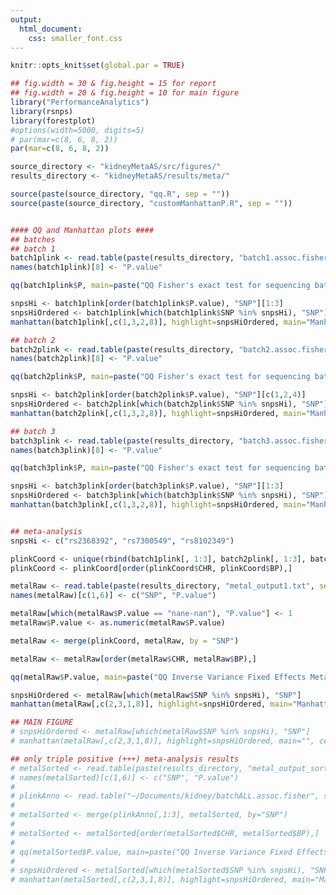 ```yaml
---
output:
  html_document:
    css: smaller_font.css
---
```

```r
knitr::opts_knit$set(global.par = TRUE)
```

```r
## fig.width = 30 & fig.height = 15 for report
## fig.width = 20 & fig.height = 10 for main figure
library("PerformanceAnalytics")
library(rsnps)
library(forestplot)
#options(width=5000, digits=5)
# par(mar=c(8, 6, 8, 2))
par(mar=c(8, 6, 8, 2))

source_directory <- "kidneyMetaAS/src/figures/"
results_directory <- "kidneyMetaAS/results/meta/"

source(paste(source_directory, "qq.R", sep = ""))
source(paste(source_directory, "customManhattanP.R", sep = ""))


#### QQ and Manhattan plots ####
## batches
## batch 1
batch1plink <- read.table(paste(results_directory, "batch1.assoc.fisher.logor", sep = ""), stringsAsFactors=FALSE, header=T)
names(batch1plink)[8] <- "P.value"

qq(batch1plink$P, main=paste("QQ Fisher's exact test for sequencing batch 1"), cex.main=3, cex.axis=2, cex.lab=2)

snpsHi <- batch1plink[order(batch1plink$P.value), "SNP"][1:3]
snpsHiOrdered <- batch1plink[which(batch1plink$SNP %in% snpsHi), "SNP"]
manhattan(batch1plink[,c(1,3,2,8)], highlight=snpsHiOrdered, main="Manhattan Plot for Fisher's exact test for sequencing batch 1", cex.main=3, cex.axis=2, cex.lab=2)

## batch 2
batch2plink <- read.table(paste(results_directory, "batch2.assoc.fisher.logor", sep = ""), stringsAsFactors=FALSE, header=T)
names(batch2plink)[8] <- "P.value"

qq(batch2plink$P, main=paste("QQ Fisher's exact test for sequencing batch 2"), cex.main=3, cex.axis=2, cex.lab=2)

snpsHi <- batch2plink[order(batch2plink$P.value), "SNP"][c(1,2,4)]
snpsHiOrdered <- batch2plink[which(batch2plink$SNP %in% snpsHi), "SNP"]
manhattan(batch2plink[,c(1,3,2,8)], highlight=snpsHiOrdered, main="Manhattan Plot for Fisher's exact test for sequencing batch 2", cex.main=3, cex.axis=2, cex.lab=2)

## batch 3
batch3plink <- read.table(paste(results_directory, "batch3.assoc.fisher.logor", sep = ""), stringsAsFactors=FALSE, header=T)
names(batch3plink)[8] <- "P.value"

qq(batch3plink$P, main=paste("QQ Fisher's exact test for sequencing batch 3"), cex.main=3, cex.axis=2, cex.lab=2)

snpsHi <- batch3plink[order(batch3plink$P.value), "SNP"][1:3]
snpsHiOrdered <- batch3plink[which(batch3plink$SNP %in% snpsHi), "SNP"]
manhattan(batch3plink[,c(1,3,2,8)], highlight=snpsHiOrdered, main="Manhattan Plot for Fisher's exact test for sequencing batch 3", cex.main=3, cex.axis=2, cex.lab=2)


## meta-analysis
snpsHi <- c("rs2368392", "rs7300549", "rs8102349")

plinkCoord <- unique(rbind(batch1plink[, 1:3], batch2plink[, 1:3], batch3plink[, 1:3]))
plinkCoord <- plinkCoord[order(plinkCoord$CHR, plinkCoord$BP),]

metalRaw <- read.table(paste(results_directory, "metal_output1.txt", sep = ""), stringsAsFactors=FALSE, header=T)
names(metalRaw)[c(1,6)] <- c("SNP", "P.value")

metalRaw[which(metalRaw$P.value == "nane-nan"), "P.value"] <- 1
metalRaw$P.value <- as.numeric(metalRaw$P.value)

metalRaw <- merge(plinkCoord, metalRaw, by = "SNP")

metalRaw <- metalRaw[order(metalRaw$CHR, metalRaw$BP),]

qq(metalRaw$P.value, main=paste("QQ Inverse Variance Fixed Effects Meta-analysis with Genomic Control"), cex.main=3, cex.axis=2, cex.lab=2)

snpsHiOrdered <- metalRaw[which(metalRaw$SNP %in% snpsHi), "SNP"]
manhattan(metalRaw[,c(2,3,1,8)], highlight=snpsHiOrdered, main="Manhattan Plot for Inverse Variance Fixed Effects Meta-analysis with Genomic Control", cex.main=3, cex.axis=2, cex.lab=2)

## MAIN FIGURE
# snpsHiOrdered <- metalRaw[which(metalRaw$SNP %in% snpsHi), "SNP"]
# manhattan(metalRaw[,c(2,3,1,8)], highlight=snpsHiOrdered, main="", cex.main=3, cex.axis=2, cex.lab=2)

## only triple positive (+++) meta-analysis results
# metalSorted <- read.table(paste(results_directory, "metal_output_sorted.tsv", sep = ""), stringsAsFactors=FALSE, header=F)
# names(metalSorted)[c(1,6)] <- c("SNP", "P.value")
# 
# plinkAnno <- read.table("~/Documents/kidney/batchALL.assoc.fisher", sep="", stringsAsFactors=FALSE, header=T)
# 
# metalSorted <- merge(plinkAnno[,1:3], metalSorted, by="SNP")
# 
# metalSorted <- metalSorted[order(metalSorted$CHR, metalSorted$BP),]
# 
# qq(metalSorted$P.value, main=paste("QQ Inverse Variance Fixed Effects Meta-analysis with Genomic Control"), cex.main=3, cex.axis=2, cex.lab=2)
# 
# snpsHiOrdered <- metalSorted[which(metalSorted$SNP %in% snpsHi), "SNP"]
# manhattan(metalSorted[,c(2,3,1,8)], highlight=snpsHiOrdered, main="Manhattan Plot for Inverse Variance Fixed Effects Meta-analysis with Genomic Control", cex.main=3, cex.axis=2, cex.lab=2)

```
